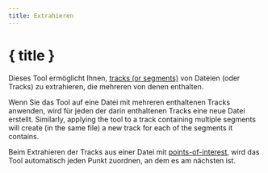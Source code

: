 ```yaml
---
title: Extrahieren
---
```


<script>
</script>

# <Ungroup size="24" class="inline-block" style="margin-bottom: 5px" /> { title }

Dieses Tool ermöglicht Ihnen, [tracks (or segments)](../gpx) von Dateien (oder Tracks) zu extrahieren, die mehreren von denen enthalten.

<div class="flex flex-row justify-center">
    <Extract class="text-foreground p-3 border rounded-md shadow-lg" />
</div>

Wenn Sie das Tool auf eine Datei mit mehreren enthaltenen Tracks anwenden, wird für jeden der darin enthaltenen Tracks eine neue Datei erstellt.
Similarly, applying the tool to a track containing multiple segments will create (in the same file) a new track for each of the segments it contains.

<DocsNote>

Beim Extrahieren der Tracks aus einer Datei mit <a href="../gpx">points-of-interest</a>, wird das Tool automatisch jeden Punkt zuordnen, an dem es am nächsten ist.

</DocsNote>
